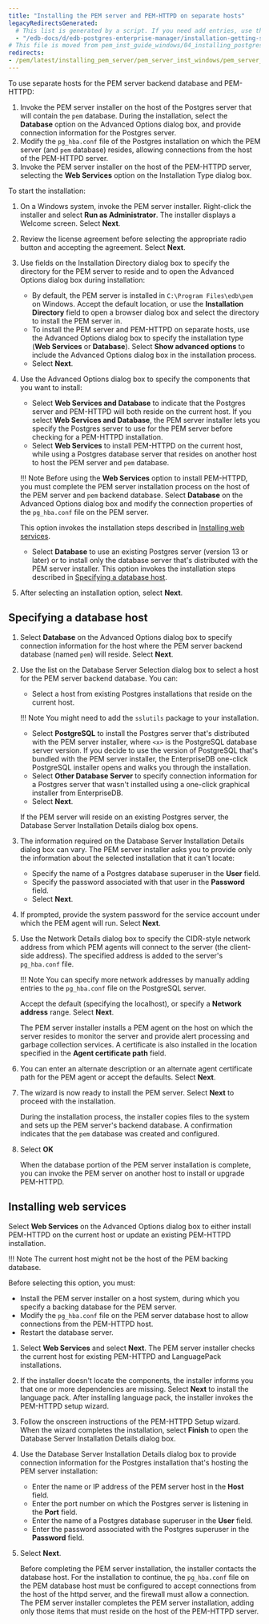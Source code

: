 ```yaml
---
title: "Installing the PEM server and PEM-HTTPD on separate hosts"
legacyRedirectsGenerated:
  # This list is generated by a script. If you need add entries, use the `legacyRedirects` key.
  - "/edb-docs/d/edb-postgres-enterprise-manager/installation-getting-started/windows-installation-guide/8.0/installing_pem_server_on_windows.html"
# This file is moved from pem_inst_guide_windows/04_installing_postgres_enterprise_manager/02_installing_pem_server_on_windows
redirects:
- /pem/latest/installing_pem_server/pem_server_inst_windows/pem_server_and_httpd_on_diff_host/
---
```


To use separate hosts for the PEM server backend database and PEM-HTTPD:

1.  Invoke the PEM server installer on the host of the Postgres server that will contain the `pem` database. During the installation, select the **Database** option on the Advanced Options dialog box, and provide connection information for the Postgres server.
2.  Modify the `pg_hba.conf` file of the Postgres installation on which the PEM server (and `pem` database) resides, allowing connections from the host of the PEM-HTTPD server.
3.  Invoke the PEM server installer on the host of the PEM-HTTPD server, selecting the **Web Services** option on the Installation Type dialog box.

To start the installation:

1.  On a Windows system, invoke the PEM server installer. Right-click the installer and select **Run as Administrator**. The installer displays a Welcome screen. Select **Next**.

1.  Review the license agreement before selecting the appropriate radio button and accepting the agreement. Select **Next**.

1.  Use fields on the Installation Directory dialog box to specify the directory for the PEM server to reside and to open the Advanced Options dialog box during installation:

    -   By default, the PEM server is installed in `C:\Program Files\edb\pem` on Windows. Accept the default location, or use the **Installation Directory** field to open a browser dialog box and select the directory to install the PEM server in.
    -   To install the PEM server and PEM-HTTPD on separate hosts, use the Advanced Options dialog box to specify the installation type (**Web Services** or **Database**). Select **Show advanced options** to include the Advanced Options dialog box in the installation process.
    -  Select **Next**.

1.  Use the Advanced Options dialog box to specify the components that you want to install:

    -   Select **Web Services and Database** to indicate that the Postgres server and PEM-HTTPD will both reside on the current host. If you select **Web Services and Database**, the PEM server installer lets you specify the Postgres server to use for the PEM server before checking for a PEM-HTTPD installation.
    -   Select **Web Services** to install PEM-HTTPD on the current host, while using a Postgres database server that resides on another host to host the PEM server and `pem` database.

    !!! Note
        Before using the **Web Services** option to install PEM-HTTPD, you must complete the PEM server installation process on the host of the PEM server and `pem` backend database. Select **Database** on the Advanced Options dialog box and modify the connection properties of the `pg_hba.conf` file on the PEM server.

    This option invokes the installation steps described in [Installing web services](#installing-web-services).

    -   Select **Database** to use an existing Postgres server (version 13 or later) or to install only the database server that's distributed with the PEM server installer. This option invokes the installation steps described in [Specifying a database host](#specifying-a-database-host).

1.  After selecting an installation option, select **Next**.

## Specifying a database host

1.  Select **Database** on the Advanced Options dialog box to specify connection information for the host where the PEM server backend database (named `pem`) will reside. Select **Next**.

1.  Use the list on the Database Server Selection dialog box to select a host for the PEM server backend database. You can:

    -   Select a host from existing Postgres installations that reside on the current host.

    !!! Note
        You might need to add the `sslutils` package to your installation.

    -   Select **PostgreSQL** to install the Postgres server that's distributed with the PEM server installer, where `<x>` is the PostgreSQL database server version. If you decide to use the version of PostgreSQL that's bundled with the PEM server installer, the EnterpriseDB one-click PostgreSQL installer opens and walks you through the installation.
    -   Select **Other Database Server** to specify connection information for a Postgres server that wasn't installed using a one-click graphical installer from EnterpriseDB. 
    -  Select **Next**.

    If the PEM server will reside on an existing Postgres server, the Database Server Installation Details dialog box opens.

2.  The information required on the Database Server Installation Details dialog box can vary. The PEM server installer asks you to provide only the information about the selected installation that it can't locate:

    -   Specify the name of a Postgres database superuser in the **User** field.
    -   Specify the password associated with that user in the **Password** field.
    -   Select **Next**.

3.  If prompted, provide the system password for the service account under which the PEM agent will run. Select **Next**.

4.  Use the Network Details dialog box to specify the CIDR-style network address from which PEM agents will connect to the server (the client-side address). The specified address is added to the server's `pg_hba.conf` file.

    !!! Note
        You can specify more network addresses by manually adding entries to the `pg_hba.conf` file on the PostgreSQL server.

    Accept the default (specifying the localhost), or specify a **Network address** range. Select **Next**.

    The PEM server installer installs a PEM agent on the host on which the server resides to monitor the server and provide alert processing and garbage collection services. A certificate is also installed in the location specified in the **Agent certificate path** field.

5.  You can enter an alternate description or an alternate agent certificate path for the PEM agent or accept the defaults. Select **Next**.

6.  The wizard is now ready to install the PEM server. Select **Next** to proceed with the installation.

    During the installation process, the installer copies files to the system and sets up the PEM server's backend database. A confirmation indicates that the `pem` database was created and configured. 

7.  Select **OK**

    When the database portion of the PEM server installation is complete, you can invoke the PEM server on another host to install or upgrade PEM-HTTPD.

## Installing web services

Select **Web Services** on the Advanced Options dialog box to either install PEM-HTTPD on the current host or update an existing PEM-HTTPD installation.

!!! Note
    The current host might not be the host of the PEM backing database.

Before selecting this option, you must:

-   Install the PEM server installer on a host system, during which you specify a backing database for the PEM server.
-   Modify the `pg_hba.conf` file on the PEM server database host to allow connections from the PEM-HTTPD host.
-   Restart the database server.

1.  Select **Web Services** and select **Next**. The PEM server installer checks the current host for existing PEM-HTTPD and LanguagePack installations.

1.  If the installer doesn't locate the components, the installer informs you that one or more dependencies are missing. Select **Next** to install the language pack. After installing language pack, the installer invokes the PEM-HTTPD setup wizard. 

1.  Follow the onscreen instructions of the PEM-HTTPD Setup wizard. When the wizard completes the installation, select **Finish** to open the Database Server Installation Details dialog box.

1.  Use the Database Server Installation Details dialog box to provide connection information for the Postgres installation that's hosting the PEM server installation:

    -   Enter the name or IP address of the PEM server host in the **Host** field.
    -   Enter the port number on which the Postgres server is listening in the **Port** field.
    -   Enter the name of a Postgres database superuser in the **User** field.
    -   Enter the password associated with the Postgres superuser in the **Password** field.

1.  Select **Next**. 

    Before completing the PEM server installation, the installer contacts the database host. For the installation to continue, the `pg_hba.conf` file on the PEM database host must be configured to accept connections from the host of the httpd server, and the firewall must allow a connection. The PEM server installer completes the PEM server installation, adding only those items that must reside on the host of the PEM-HTTPD server.
